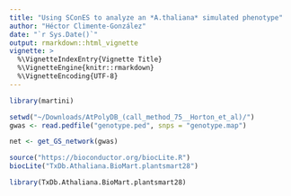 ```yaml
---
title: "Using SConES to analyze an *A.thaliana* simulated phenotype"
author: "Héctor Climente-González"
date: "`r Sys.Date()`"
output: rmarkdown::html_vignette
vignette: >
  %\VignetteIndexEntry{Vignette Title}
  %\VignetteEngine{knitr::rmarkdown}
  %\VignetteEncoding{UTF-8}
---
```


```r
library(martini)
```

```r
setwd("~/Downloads/AtPolyDB_(call_method_75__Horton_et_al)/")
gwas <- read.pedfile("genotype.ped", snps = "genotype.map")
```

```r
net <- get_GS_network(gwas)
```

```r
source("https://bioconductor.org/biocLite.R")
biocLite("TxDb.Athaliana.BioMart.plantsmart28")
```

```r
library(TxDb.Athaliana.BioMart.plantsmart28)
```
